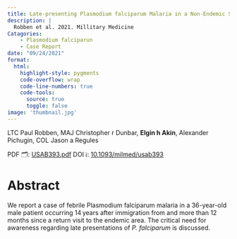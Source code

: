 ```yaml
---
title: Late-presenting Plasmodium falciparum Malaria in a Non-Endemic Setting During COVID-19 Travel Restrictions
description: | 
  Robben et al. 2021. Millitary Medicine
Catagories:
    - Plasmodium falciparun
    - Case Report 
date: "09/24/2021"
format: 
  html:
    highlight-style: pygments
    code-overflow: wrap
    code-line-numbers: true
    code-tools:
      source: true
      toggle: false
image: 'thumbnail.jpg'
---
```


LTC Paul Robben, MAJ Christopher r Dunbar, **Elgin h Akin**, Alexander Pichugin, COL Jason a Regules

PDF 🗂️: [USAB393.pdf](USAB393.pdf) 
DOI ℹ: [10.1093/milmed/usab393](https://doi.org/10.1093/milmed/usab393)

# Abstract 
  We report a case of febrile Plasmodium falciparum malaria in a 36-year-old male patient occurring 14 years after immigration from and more than 12 months since a return visit to the endemic area. The critical need for awareness regarding late presentations of <i>P. falciparum</i> is discussed.






